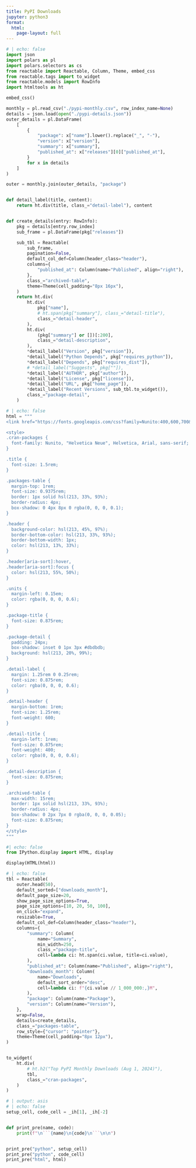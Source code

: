 ```yaml
---
title: PyPI Downloads
jupyter: python3
format:
  html:
    page-layout: full
---
```


```python
# | echo: false
import json
import polars as pl
import polars.selectors as cs
from reactable import Reactable, Column, Theme, embed_css
from reactable.tags import to_widget
from reactable.models import RowInfo
import htmltools as ht

embed_css()

monthly = pl.read_csv("./pypi-monthly.csv", row_index_name=None)
details = json.load(open("./pypi-details.json"))
outer_details = pl.DataFrame(
    [
        {
            "package": x["name"].lower().replace("_", "-"),
            "version": x["version"],
            "summary": x["summary"],
            "published_at": x["releases"][0]["published_at"],
        }
        for x in details
    ]
)

outer = monthly.join(outer_details, "package")


def detail_label(title, content):
    return ht.div(title, class_="detail-label"), content


def create_details(entry: RowInfo):
    pkg = details[entry.row_index]
    sub_frame = pl.DataFrame(pkg["releases"])

    sub_tbl = Reactable(
        sub_frame,
        pagination=False,
        default_col_def=Column(header_class="header"),
        columns={
            "published_at": Column(name="Published", align="right"),
        },
        class_="archived-table",
        theme=Theme(cell_padding="8px 16px"),
    )
    return ht.div(
        ht.div(
            pkg["name"],
            # ht.span(pkg["summary"], class_="detail-title"),
            class_="detail-header",
        ),
        ht.div(
            (pkg["summary"] or [])[:200],
            class_="detail-description",
        ),
        *detail_label("Version", pkg["version"]),
        *detail_label("Python Depends", pkg["requires_python"]),
        *detail_label("Depends", pkg["requires_dist"]),
        # *detail_label("Suggests", pkg[""]),
        *detail_label("AUTHOR", pkg["author"]),
        *detail_label("License", pkg["license"]),
        *detail_label("URL", pkg["home_page"]),
        *detail_label("Recent Versions", sub_tbl.to_widget()),
        class_="package-detail",
    )
```

```python
# | echo: false
html = """
<link href="https://fonts.googleapis.com/css?family=Nunito:400,600,700&display=fallback rel="stylesheet">

<style>
.cran-packages {
  font-family: Nunito, "Helvetica Neue", Helvetica, Arial, sans-serif;
}

.title {
  font-size: 1.5rem;
}

.packages-table {
  margin-top: 1rem;
  font-size: 0.9375rem;
  border: 1px solid hsl(213, 33%, 93%);
  border-radius: 4px;
  box-shadow: 0 4px 8px 0 rgba(0, 0, 0, 0.1);
}

.header {
  background-color: hsl(213, 45%, 97%);
  border-bottom-color: hsl(213, 33%, 93%);
  border-bottom-width: 1px;
  color: hsl(213, 13%, 33%);
}

.header[aria-sort]:hover,
.header[aria-sort]:focus {
  color: hsl(213, 55%, 50%);
}

.units {
  margin-left: 0.15em;
  color: rgba(0, 0, 0, 0.6);
}

.package-title {
  font-size: 0.875rem;
}

.package-detail {
  padding: 24px;
  box-shadow: inset 0 1px 3px #dbdbdb;
  background: hsl(213, 20%, 99%);
}

.detail-label {
  margin: 1.25rem 0 0.25rem;
  font-size: 0.875rem;
  color: rgba(0, 0, 0, 0.6);
}

.detail-header {
  margin-bottom: 1rem;
  font-size: 1.25rem;
  font-weight: 600;
}

.detail-title {
  margin-left: 1rem;
  font-size: 0.875rem;
  font-weight: 400;
  color: rgba(0, 0, 0, 0.6);
}

.detail-description {
  font-size: 0.875rem;
}

.archived-table {
  max-width: 15rem;
  border: 1px solid hsl(213, 33%, 93%);
  border-radius: 4px;
  box-shadow: 0 2px 7px 0 rgba(0, 0, 0, 0.05);
  font-size: 0.875rem;
}
</style>
"""
```

```python
#| echo: false
from IPython.display import HTML, display

display(HTML(html))
```

```python
# | echo: false
tbl = Reactable(
    outer.head(50),
    default_sorted=["downloads_month"],
    default_page_size=20,
    show_page_size_options=True,
    page_size_options=[10, 20, 50, 100],
    on_click="expand",
    resizable=True,
    default_col_def=Column(header_class="header"),
    columns={
        "summary": Column(
            name="Summary",
            min_width=250,
            class_="package-title",
            cell=lambda ci: ht.span(ci.value, title=ci.value),
        ),
        "published_at": Column(name="Published", align="right"),
        "downloads_month": Column(
            name="Downloads",
            default_sort_order="desc",
            cell=lambda ci: f"{ci.value // 1_000_000:,}M",
        ),
        "package": Column(name="Package"),
        "version": Column(name="Version"),
    },
    wrap=False,
    details=create_details,
    class_="packages-table",
    row_style={"cursor": "pointer"},
    theme=Theme(cell_padding="8px 12px"),
)


to_widget(
    ht.div(
        # ht.h2("Top PyPI Monthly Downloads (Aug 1, 2024)"),
        tbl,
        class_="cran-packages",
    )
)
```


```python
# | output: asis
# | echo: false
setup_cell, code_cell = _ih[1], _ih[-2]


def print_pre(name, code):
    print(f"\n```{name}\n{code}\n```\n\n")


print_pre("python", setup_cell)
print_pre("python", code_cell)
print_pre("html", html)
```

